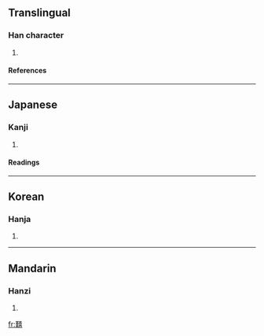 ==Translingual==
===Han character===
{{Han char|rn=30|rad=口|as=20|sn=23|four=|canj=廿人土口口 (TOGRR)}}
# {{defn|Han}}
====References====
{{Han ref|kx=0215.240|dkj=04643|dj=0438.270|hdz=10708.120|uh=56CF|ud=22223}}
----
==Japanese==
===Kanji===
{{ja-kanji|grade=|rs=口20}}
# {{defn|Japanese}} 
====Readings====
{{ja-readings|on=[[かん]] (kan), [[けん]] (ken)|kun=[[かたし]] (katashi), [[なやみ]] (nayami)}}
----
==Korean==
===Hanja===
{{ko-hanja|hangeul=간|rv=gan|mr=kan}}
# {{defn|Korean}}
----
==Mandarin==
===Hanzi===
{{cmn-hanzi|pin=[[jiān]] (jian1)|wg=chien<sup>1</sup>}}
# {{defn|Mandarin}}

[[fr:囏]]
